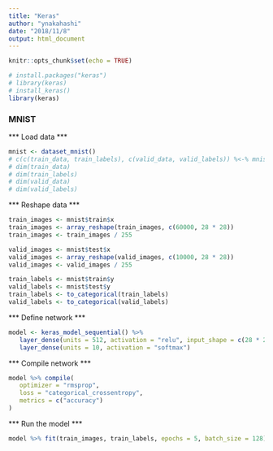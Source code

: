 ```yaml
---
title: "Keras"
author: "ynakahashi"
date: "2018/11/8"
output: html_document
---
```


```r
knitr::opts_chunk$set(echo = TRUE)
```

```r
# install.packages("keras")
# library(keras)
# install_keras()
library(keras)
```

### MNIST
*** Load data ***
```r
mnist <- dataset_mnist()
# c(c(train_data, train_labels), c(valid_data, valid_labels)) %<-% mnist
# dim(train_data)
# dim(train_labels)
# dim(valid_data)
# dim(valid_labels)
```

*** Reshape data ***
```r
train_images <- mnist$train$x
train_images <- array_reshape(train_images, c(60000, 28 * 28))
train_images <- train_images / 255

valid_images <- mnist$test$x
valid_images <- array_reshape(valid_images, c(10000, 28 * 28))
valid_images <- valid_images / 255

train_labels <- mnist$train$y
valid_labels <- mnist$test$y
train_labels <- to_categorical(train_labels)
valid_labels <- to_categorical(valid_labels)
```

*** Define network ***
```r
model <- keras_model_sequential() %>% 
   layer_dense(units = 512, activation = "relu", input_shape = c(28 * 28)) %>% 
   layer_dense(units = 10, activation = "softmax")
```

*** Compile network ***
```r
model %>% compile(
   optimizer = "rmsprop",
   loss = "categorical_crossentropy",
   metrics = c("accuracy")
)
```

*** Run the model ***
```r
model %>% fit(train_images, train_labels, epochs = 5, batch_size = 128)
```

